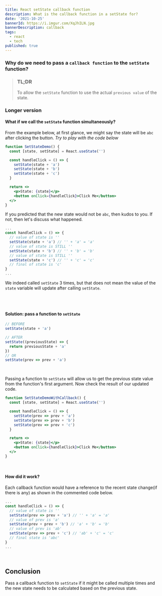 ```yaml
---
title: React setState callback function
description: What is the callback function in a setState for?
date: '2021-10-25'
bannerId: https://i.imgur.com/XqJhILN.jpg
bannerDescription: callback
tags:
  - react
  - tech
published: true 
---
```


### Why do we need to pass a `callback function` to the `setState` function?

> ### TL;DR
>
> To allow the `setState` function to use the actual `previous value` of the state.

### Longer version

#### What if we call the `setState` function simultaneously?

From the example below, at first glance, we might say the state will be `abc` after clicking the button.
_Try to play with the code below_

```jsx codePenID=wvqZMRN
function SetStateDemo() {
  const [state, setState] = React.useState('')

  const handleClick = () => {
    setState(state + 'a')
    setState(state + 'b')
    setState(state + 'c')
  }

  return <>
    <p>State: {state}</p>
    <button onClick={handleClick}>Click Me</button>
  </>
}
```

If you predicted that the new state would not be `abc`, then kudos to you.
If not, then let's discuss what happened.

```jsx
...
const handleClick = () => {
  // value of state is ''
  setState(state + 'a') // '' + 'a' = 'a'
  // value of state is STILL ''
  setState(state + 'b') // '' + 'b' = 'b'
  // value of state is STILL ''
  setState(state + 'c') // '' + 'c' = 'c'
  // final of state is 'c'
}
...
```

We indeed called `setState` 3 times, but that does not mean the value of the `state` variable will update after calling `setState`.

<br />
<br />

#### Solution: pass a function to `setState`

```jsx
// BEFORE
setState(state + 'a')

// AFTER
setState((previousState) => {
  return previousState + 'a'
})
// OR
setState(prev => prev + 'a')
```

<br />

Passing a function to `setState` will allow us to get the previous state value from the function's first argument.
Now check the result of our updated code.


```jsx codePenID=jOLvgqB
function SetStateDemoWithCallback() {
  const [state, setState] = React.useState('')

  const handleClick = () => {
    setState(prev => prev + 'a')
    setState(prev => prev + 'b')
    setState(prev => prev + 'c')
  }

  return <>
    <p>State: {state}</p>
    <button onClick={handleClick}>Click Me</button>
  </>
}
```

<br />

#### How did it work?

Each callback function would have a reference to the recent state change(if there is any)
as shown in the commented code below.

```jsx
...
const handleClick = () => {
  // value of state is ''
  setState(prev => prev + 'a') // '' + 'a' = 'a'
  // value of prev is 'a'
  setState(prev + prev + 'b') // 'a' + 'b' = 'b'
  // value of prev is 'ab'
  setState(prev => prev + 'c') // 'ab' + 'c' = 'c'
  // final state is 'abc'
}
...
```

<br />

## Conclusion
Pass a callback function to `setState` if it might be called multiple times
and the new state needs to be calculated based on the previous state.
